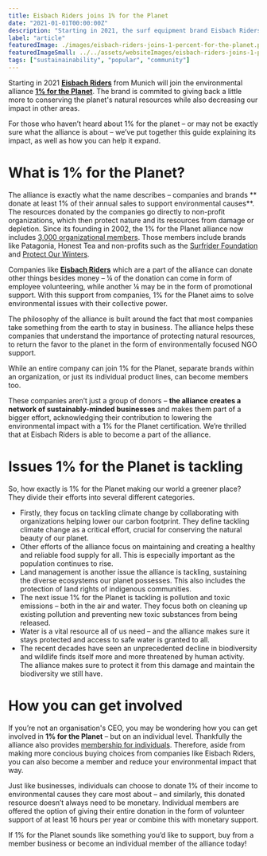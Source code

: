 ```yaml
---
title: Eisbach Riders joins 1% for the Planet
date: "2021-01-01T00:00:00Z"
description: "Starting in 2021, the surf equipment brand Eisbach Riders form Munich joins the environmental alliance 1% for the Planet. This way, they can give back a little more to conserving the planet's natural resources while also decreasing their impact in other areas."
label: "article"
featuredImage: ./images/eisbach-riders-joins-1-percent-for-the-planet.png
featuredImageSmall: ../../assets/websiteImages/eisbach-riders-joins-1-percent-for-the-planet.png
tags: ["sustainainability", "popular", "community"]
---
```



Starting in 2021 **[Eisbach Riders](https://secondwavesurfing.com/shop/brand/eisbach-riders/)** from Munich will join the environmental alliance **[1% for the Planet](https://www.onepercentfortheplanet.org/)**. The brand is commited to giving back a little more to conserving the planet's natural resources while also decreasing our impact in other areas.

For those who haven’t heard about 1% for the planet – or may not be exactly sure what the alliance is about – we’ve put together this guide explaining its impact, as well as how you can help it expand.

# What is 1% for the Planet?

The alliance is exactly what the name describes – companies and brands ** donate at least 1% of their annual sales to support environmental causes**. The resources donated by the companies go directly to non-profit organizations, which then protect nature and its resources from damage or depletion. Since its founding in 2002, the 1% for the Planet alliance now includes [3,000 organizational members](https://www.onepercentfortheplanet.org/business-members). Those members include brands like Patagonia, Honest Tea and non-profits such as the [Surfrider Foundation](https://surfrider.eu/) and [Protect Our Winters](https://protectourwinters.org/pow-international/).

<ImageContainer
  img1={img1}
  alt1="1% for the Planet is an environmental alliance aiming to conserve the planet's natural resources"
  caption1="1% for the Planet is an environmental alliance aiming to conserve the planet's natural resources (©Noah Buscher / Unsplash)"
/>

Companies like **[Eisbach Riders](https://secondwavesurfing.com/shop/brand/eisbach-riders/)** which are a part of the alliance can donate other things besides money – ¼ of the donation can come in form of employee volunteering, while another ¼ may be in the form of promotional support. With this support from companies, 1% for the Planet aims to solve environmental issues with their collective power.

The philosophy of the alliance is built around the fact that most companies take something from the earth to stay in business. The alliance helps these companies that understand the importance of protecting natural resources, to return the favor to the planet in the form of environmentally focused NGO support.

While an entire company can join 1% for the Planet, separate brands within an organization, or just its individual product lines, can become members too.

These companies aren’t just a group of donors – **the alliance creates a network of sustainably-minded businesses** and makes them part of a bigger effort, acknowledging their contribution to lowering the environmental impact with a 1% for the Planet certification. We’re thrilled that at Eisbach Riders is able to become a part of the alliance.

# Issues 1% for the Planet is tackling

So, how exactly is 1% for the Planet making our world a greener place? They divide their efforts into several different categories.

<ImageContainer
  img1={img2}
  alt1="Surfing at Croyde Bay - 1% for the Planet is an environmental alliance aiming to conserving the planet's natural resources"
  caption1="Surfing at Croyde Bay (©Surfing Croyde Bay / Unsplash)"
/>

- Firstly, they focus on tackling climate change by collaborating with organizations helping lower our carbon footprint. They define tackling climate change as a critical effort, crucial for conserving the natural beauty of our planet.
- Other efforts of the alliance focus on maintaining and creating a healthy and reliable food supply for all. This is especially important as the population continues to rise.
- Land management is another issue the alliance is tackling, sustaining the diverse ecosystems our planet possesses. This also includes the protection of land rights of indigenous communities.
- The next issue 1% for the Planet is tackling is pollution and toxic emissions – both in the air and water. They focus both on cleaning up existing pollution and preventing new toxic substances from being released.
- Water is a vital resource all of us need – and the alliance makes sure it stays protected and access to safe water is granted to all.
- The recent decades have seen an unprecedented decline in biodiversity and wildlife finds itself more and more threatened by human activity. The alliance makes sure to protect it from this damage and maintain the biodiversity we still have.

# How you can get involved

If you’re not an organisation's CEO, you may be wondering how you can get involved in **1% for the Planet** – but on an individual level. Thankfully the alliance also provides [membership for individuals](https://www.onepercentfortheplanet.org/individual-members). Therefore, aside from making more concious buying choices from companies like Eisbach Riders, you can also become a member and reduce your environmental impact that way.

<ImageContainer
  img1={img3}
  alt1="Beach Cleanup - 1% for the Planet is an environmental alliance aiming to conserve the planet's natural resources"
  caption1="Protecting the environment by organazing cleanups supported by local NGOs (©Brian Yurasits / Unsplash)"
/>

Just like businesses, individuals can choose to donate 1% of their income to environmental causes they care most about – and similarly, this donated resource doesn’t always need to be monetary. Individual members are offered the option of giving their entire donation in the form of volunteer support of at least 16 hours per year or combine this with monetary support.

If 1% for the Planet sounds like something you’d like to support, buy from a member business or become an individual member of the alliance today!
